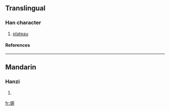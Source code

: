==Translingual==
===Han character===
{{Han char|rn=32|rad=土|as=10|sn=13|four=|canj=土一竹火 (GMHF)}}
# [[plateau]]
====References====
{{Han ref|kx=0236.341|hdz=10471.060|uh=586C|ud=22636}}
----
==Mandarin==
===Hanzi===
{{cmn-hanzi|pin=[[yuán]] (yuan2)|wg=yüan<sup>2</sup>}}
# {{defn|Mandarin}}

[[fr:塬]]